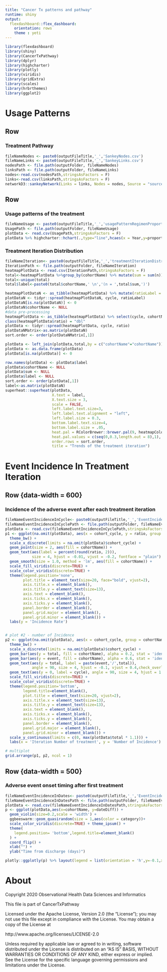 ```yaml
---
title: "Cancer Tx patterns and pathway"
runtime: shiny
output: 
  flexdashboard::flex_dashboard:
    orientation: rows
    theme : yeti
---
```


```r
library(flexdashboard)
library(shiny)
library(CancerTxPathway)
library(dplyr)
library(highcharter)
library(plotly)
library(viridis)
library(gridExtra)
library(scales)
library(hrbrthemes)
library(ggplot2)
```

Usage Patterns {data-orientation=rows}
================================

Row
-------------------------------------

### Treatment Pathway

```r
fileNameNodes <- paste0(outputFileTitle,'_','SankeyNodes.csv')
fileNameLinks <- paste0(outputFileTitle,'_','SankeyLinks.csv')
nodesPath <- file.path(outputFolder, fileNameNodes)
linksPath <- file.path(outputFolder, fileNameLinks)
nodes<-read.csv(nodesPath,stringsAsFactors = F)
links<-read.csv(linksPath,stringsAsFactors = F)
networkD3::sankeyNetwork(Links = links, Nodes = nodes, Source = "source",Target = "target", Value = "value", NodeID = "name", fontSize = 12, nodeWidth = 30,sinksRight = FALSE)
```

Row
-------------------------------------

### Usage patterns of the treatment

```r

fileNameUsage <- paste0(outputFileTitle,'_','usagePatternRegimenProportion.csv')
UsagePath <- file.path(outputFolder, fileNameUsage)
plotData <- read.csv(UsagePath,stringsAsFactors = F)
plotData %>% highcharter::hchart(.,type="line",hcaes(x = Year,y=proportion,group = Cohort)) %>% hc_xAxis(title = list(text = "Year")) %>% hc_yAxis(title = list(text = "The number of patients treated specific regimen / Total patients received chemotherapy (%)"),from = 0, to =70)

```

### Treatment Iteration Distribution {.no-padding}

```r

fileNameIteration<- paste0(outputFileTitle,'_','treatmentIterationDistribution.csv')
IterationPath <- file.path(outputFolder, fileNameIteration)
heatmapPlotData <- read.csv(IterationPath,stringsAsFactors = F)
total<-heatmapPlotData %>%group_by(cohortName) %>% mutate(sum = sum(n)) %>% select (cohortName,sum)
total<-unique(total)
total$label<-paste0(total$cohortName,' \n','(n = ',total$sum,')')

heatmapPlotDataN <- as_tibble(heatmapPlotData) %>% mutate(ratioLabel = paste0(ratio,'\n','(n = ',n,')')) %>%  select(cycle, cohortName, ratioLabel)%>% subset(cycle <=maximumCycleNumber)
plotDataN <- tidyr::spread(heatmapPlotDataN, cycle, ratioLabel)
plotDataN[is.na(plotDataN)] <- 0
plotDataN$cohortName <- NULL
#data pre-processing
heatmapPlotData <- as_tibble(heatmapPlotData) %>% select(cycle, cohortName, ratio) %>% subset(cycle <=maximumCycleNumber)
class(heatmapPlotData$ratio) = "dbl"
plotData <- tidyr::spread(heatmapPlotData, cycle, ratio)
plotDataNMatrix<-as.matrix(plotDataN)
sort.order <- order(plotDataNMatrix[,1])

plotData <- left_join(plotData,total,by = c("cohortName"="cohortName"))
plotData <- as.data.frame(plotData)
plotData[is.na(plotData)] <- 0

row.names(plotData) <- plotData$label
plotData$cohortName <- NULL
plotData$sum <- NULL
plotData$label <- NULL
sort.order <- order(plotData[,1])
label<-as.matrix(plotDataN)
superheat::superheat(plotData,
                     X.text = label,
                     X.text.size = 3,
                     scale = FALSE,
                     left.label.text.size=3,
                     left.label.text.alignment = "left",
                     left.label.size = 0.3,
                     bottom.label.text.size=4,
                     bottom.label.size = .05,
                     heat.pal = RColorBrewer::brewer.pal(9, heatmapColor),
                     heat.pal.values = c(seq(0,0.3,length.out = 8),1),
                     order.rows = sort.order,
                     title = "Trends of the treatment iteration")

```

Event Incidence In Treatment Iteration 
================================

Row {data-width = 600}
--------------------------------

### Incidence of the adverse event after each treatment iteration {data-vertical_layout=scroll}

```r

fileNameEventIncidenceInCycle<- paste0(outputFileTitle,'_','EventIncidenceInCycle.csv')
fileNameEventIncidenceInCyclePath <- file.path(outputFolder, fileNameEventIncidenceInCycle)
plotData <- read.csv(fileNameEventIncidenceInCyclePath,stringsAsFactors = F)
p1 <- ggplot(na.omit(plotData), aes(x = cohort_cycle, y = ratio, group = cohortName, color = cohortName)) +
  theme_bw() +
  scale_x_discrete(limits = na.omit(plotData)$cohort_cycle) +
  geom_point(size = 2, aes(fill = cohortName)) +
  geom_text(aes(label = percent(round(ratio, 2))),
            size = 4, hjust = -0.01, vjust = -0.2, fontface = "plain") +
  geom_smooth(size = 1.0, method = 'lm', aes(fill = cohortName)) +
  scale_fill_viridis(discrete=TRUE) +
  scale_color_viridis(discrete=TRUE) +
  theme(legend.position='none',
        plot.title = element_text(size=20, face="bold", vjust=2),
        axis.title.x = element_blank(),
        axis.title.y = element_text(size=13),
        axis.text = element_blank(),
        axis.ticks.x = element_blank(),
        axis.ticks.y = element_blank(),
        panel.border = element_blank(),
        panel.grid.major = element_blank(),
        panel.grid.minor = element_blank()) +
  labs(y = 'Incidence Rate')


# plot #2 - number of Incidence
p2 <- ggplot(na.omit(plotData), aes(x = cohort_cycle, group = cohortName, color = cohortName)) +
  theme_bw() +
  scale_x_discrete(limits = na.omit(plotData)$cohort_cycle) +
  geom_bar(aes(y = total, fill = cohortName), alpha = 0.2, stat = 'identity',show.legend = TRUE) +
  geom_bar(aes(y = event, fill = cohortName), alpha = 0.6, stat = 'identity',show.legend = FALSE) +
  geom_text(aes(y = total, label = paste(event,'/',total)),
            angle = 90, size = 4, hjust = -0.1, vjust = 0.4,check_overlap = TRUE,show.legend = FALSE, position = position_dodge(width = 0.6)) +
  geom_text(aes(y = 0, label = cycle), angle = 90, size = 4, hjust = 1.25, vjust = 0.4,check_overlap = TRUE,show.legend = FALSE) +
  scale_fill_viridis(discrete=TRUE) +
  scale_color_viridis(discrete=TRUE) +
  theme(legend.position='bottom',
        legend.title=element_blank(),
        plot.title = element_text(size=20, vjust=2),
        axis.title.x = element_text(size=13),
        axis.title.y = element_text(size=13),
        axis.text = element_blank(),
        axis.ticks.x = element_blank(),
        axis.ticks.y = element_blank(),
        panel.border = element_blank(),
        panel.grid.major = element_blank(),
        panel.grid.minor = element_blank()) +
  scale_y_continuous(limits = c(0, max(plotData$total * 1.1))) +
  labs(x = 'Iteration Number of treatment', y = 'Number of Incidence')

# multiplot
grid.arrange(p1, p2, ncol = 1)

```

Row {data-width = 500}
--------------------------------

### Adverse event onset timing after first treatment {data-vertical_layout=scroll}

```r
fileNameEventIncidenceInDates<- paste0(outputFileTitle,'_','EventIncidenceInDates.csv')
fileNameEventIncidenceInDatesPath <- file.path(outputFolder, fileNameEventIncidenceInDates)
plotData <- read.csv(fileNameEventIncidenceInDatesPath,stringsAsFactors = F)
p <- ggplot(plotData,aes(x=cohortName, y=dateDiff)) +
  geom_violin(size=0.2,scale = 'width') +
  ggbeeswarm::geom_quasirandom(size = 1,aes(color = category))+
  scale_color_viridis(discrete=TRUE) + theme_ipsum() +
  theme(
    legend.position= 'bottom',legend.title=element_blank()
  ) +
  coord_flip() +
  xlab("") +
  ylab("Time from discharge (days)")

plotly::ggplotly(p) %>% layout(legend = list(orientation = 'h',y=-0.1,x=0))

```   

About
================================

Copyright 2020 Observational Health Data Sciences and Informatics

This file is part of CancerTxPathway

Licensed under the Apache License, Version 2.0 (the "License");
you may not use this file except in compliance with the License.
You may obtain a copy of the License at

http://www.apache.org/licenses/LICENSE-2.0

Unless required by applicable law or agreed to in writing, software
distributed under the License is distributed on an "AS IS" BASIS,
WITHOUT WARRANTIES OR CONDITIONS OF ANY KIND, either express or implied.
See the License for the specific language governing permissions and
limitations under the License.
